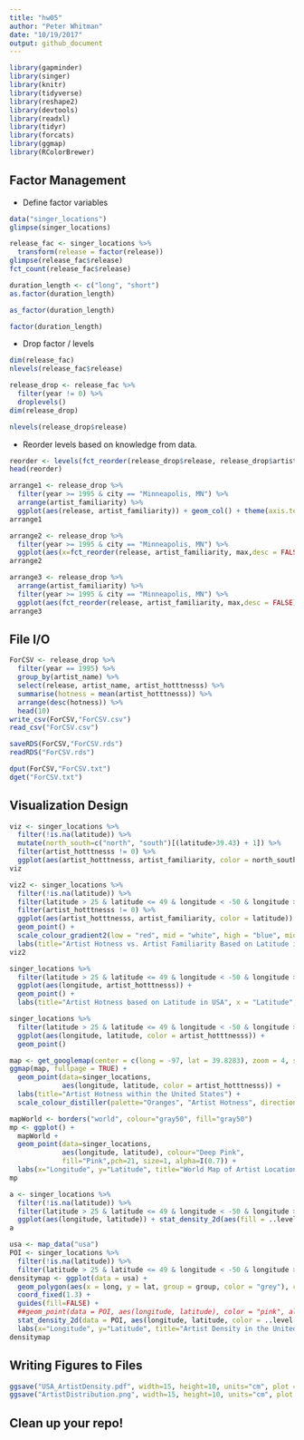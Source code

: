 ```yaml
---
title: "hw05"
author: "Peter Whitman"
date: "10/19/2017"
output: github_document
---
```


```r
library(gapminder)
library(singer)
library(knitr)
library(tidyverse)
library(reshape2)
library(devtools)
library(readxl)
library(tidyr)
library(forcats)
library(ggmap)
library(RColorBrewer)
```

## Factor Management
* Define factor variables

```r
data("singer_locations")
glimpse(singer_locations)
```

```r
release_fac <- singer_locations %>% 
  transform(release = factor(release))
glimpse(release_fac$release)
fct_count(release_fac$release)
```

```r
duration_length <- c("long", "short")
as.factor(duration_length)
```

```r
as_factor(duration_length)
```

```r
factor(duration_length)
```

* Drop factor / levels

```r
dim(release_fac)
nlevels(release_fac$release)
```

```r
release_drop <- release_fac %>%
  filter(year != 0) %>%
  droplevels()
dim(release_drop)
```

```r
nlevels(release_drop$release)
```


* Reorder levels based on knowledge from data.

```r
reorder <- levels(fct_reorder(release_drop$release, release_drop$artist_familiarity, max,desc = FALSE))
head(reorder)
```

```r
arrange1 <- release_drop %>%
  filter(year >= 1995 & city == "Minneapolis, MN") %>%
  arrange(artist_familiarity) %>% 
  ggplot(aes(release, artist_familiarity)) + geom_col() + theme(axis.text.x = element_text(angle = 45, hjust = 1)) + labs(title = "Album Releases in Minneapolis by Artist Familiarity (1995 - Present)", x = "Album Title", y = "Artist Familiarity")
arrange1
```

```r
arrange2 <- release_drop %>% 
  filter(year >= 1995 & city == "Minneapolis, MN") %>%
  ggplot(aes(x=fct_reorder(release, artist_familiarity, max,desc = FALSE), y=artist_familiarity)) + geom_col() + theme(axis.text.x = element_text(angle = 45, hjust = 1)) + labs(title = "Album Releases in Minneapolis by Artist Familiarity (1995 - Present)", y = "Artist Familiarity", x = "Album Title")
arrange2
```

```r
arrange3 <- release_drop %>% 
  arrange(artist_familiarity) %>%
  filter(year >= 1995 & city == "Minneapolis, MN") %>%
  ggplot(aes(fct_reorder(release, artist_familiarity, max,desc = FALSE), artist_familiarity)) + geom_col() + scale_x_discrete("release") + theme(axis.text.x = element_text(angle = 45, hjust = 1)) + labs(title = "Album Releases in Minneapolis by Artist Familiarity (1995 - Present)", y = "Artist Familiarity", x = "Album Title")
arrange3
```

## File I/O

```r
ForCSV <- release_drop %>%
  filter(year == 1995) %>%
  group_by(artist_name) %>%
  select(release, artist_name, artist_hotttnesss) %>%
  summarise(hotness = mean(artist_hotttnesss)) %>%
  arrange(desc(hotness)) %>%
  head(10)
write_csv(ForCSV,"ForCSV.csv")
read_csv("ForCSV.csv")
```

```r
saveRDS(ForCSV,"ForCSV.rds")
readRDS("ForCSV.rds")
```

```r
dput(ForCSV,"ForCSV.txt")
dget("ForCSV.txt")
```

## Visualization Design

```r
viz <- singer_locations %>% 
  filter(!is.na(latitude)) %>%
  mutate(north_south=c("north", "south")[(latitude>39.43) + 1]) %>%
  filter(artist_hotttnesss != 0) %>%
  ggplot(aes(artist_hotttnesss, artist_familiarity, color = north_south)) + geom_point(alpha = .2)
viz
```

```r
viz2 <- singer_locations %>% 
  filter(!is.na(latitude)) %>%
  filter(latitude > 25 & latitude <= 49 & longitude < -50 & longitude > -150) %>%
  filter(artist_hotttnesss != 0) %>%
  ggplot(aes(artist_hotttnesss, artist_familiarity, color = latitude)) + 
  geom_point() +
  scale_colour_gradient2(low = "red", mid = "white", high = "blue", midpoint = 39.43, "Latitude") + 
  labs(title="Artist Hotness vs. Artist Familiarity Based on Latitude in USA", x = "Artist Hotness", y = "Artist Familiarity") 
viz2 
```

```r
singer_locations %>%
  filter(latitude > 25 & latitude <= 49 & longitude < -50 & longitude > -150) %>%
  ggplot(aes(longitude, artist_hotttnesss)) + 
  geom_point() +
  labs(title="Artist Hotness based on Latitude in USA", x = "Latitude", y = "Artist Hotness") 
```

```r
singer_locations %>%
  filter(latitude > 25 & latitude <= 49 & longitude < -50 & longitude > -150) %>%
  ggplot(aes(longitude, latitude, color = artist_hotttnesss)) + 
  geom_point()
```

```r
map <- get_googlemap(center = c(long = -97, lat = 39.8283), zoom = 4, size = c(640,640), scale = 2)
ggmap(map, fullpage = TRUE) + 
  geom_point(data=singer_locations, 
             aes(longitude, latitude, color = artist_hotttnesss)) +
  labs(title="Artist Hotness within the United States") +
  scale_colour_distiller(palette="Oranges", "Artist Hotness", direction = 1)
```


```r
mapWorld <- borders("world", colour="gray50", fill="gray50")
mp <- ggplot() + 
  mapWorld + 
  geom_point(data=singer_locations, 
             aes(longitude, latitude), colour="Deep Pink", 
             fill="Pink",pch=21, size=1, alpha=I(0.7)) +
  labs(x="Longitude", y="Latitude", title="World Map of Artist Locations")
mp 
```

```r
a <- singer_locations %>%
  filter(!is.na(latitude)) %>%
  filter(latitude > 25 & latitude <= 49 & longitude < -50 & longitude > -150) %>%
  ggplot(aes(longitude, latitude)) + stat_density_2d(aes(fill = ..level..), geom = "polygon") + geom_point() + coord_map() 
a
```

```r
usa <- map_data("usa")
POI <- singer_locations %>%
  filter(!is.na(latitude)) %>%
  filter(latitude > 25 & latitude <= 49 & longitude < -50 & longitude > -150)
densitymap <- ggplot(data = usa) + 
  geom_polygon(aes(x = long, y = lat, group = group, color = "grey"), color = "white") +  
  coord_fixed(1.3) +
  guides(fill=FALSE) +
  ##geom_point(data = POI, aes(longitude, latitude), color = "pink", alpha = 0.2) +
  stat_density_2d(data = POI, aes(longitude, latitude, color = ..level..), geom = "polygon", alpha = 0.4) + scale_colour_distiller(palette="Spectral", "Density") +
  labs(x="Longitude", y="Latitude", title="Artist Density in the United States") 
densitymap
```

## Writing Figures to Files


```r
ggsave("USA_ArtistDensity.pdf", width=15, height=10, units="cm", plot = densitymap)
ggsave("ArtistDistribution.png", width=15, height=10, units="cm", plot = mp)
```

## Clean up your repo!
